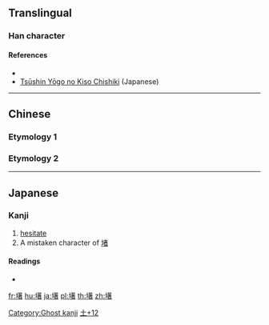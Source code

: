 ==Translingual==

===Han character===
{{Han char|rn=32|rad=土|as=12|sn=15|four=|canj=GTJA|ids=⿰土著}}

====References====
* {{Han ref|kx=0240.301|hdz=10486.041|uh=58B8|ud=22712}}
* [https://www.wdic.org/w/CUL/%25E5%25A2%25B8 Tsūshin Yōgo no Kiso Chishiki] (Japanese)
----

==Chinese==
===Etymology 1===
{{zh-see|𣦡|v}}

===Etymology 2===
{{zh-see|躇|v}}

----

==Japanese==

===Kanji===
{{ja-kanji|grade=|rs=土12}}

# [[hesitate]]
# A mistaken character of [[堵]]

====Readings====
* {{ja-readings|on=[[しょ]] (sho)|kun=}}

[[Category:Ghost kanji]]
[[Category:Japanese-only CJKV Characters|土+12]]

[[fr:墸]]
[[hu:墸]]
[[ja:墸]]
[[pl:墸]]
[[th:墸]]
[[zh:墸]]